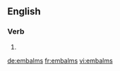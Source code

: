 ==English==

===Verb===
{{head|en|verb form}}

# {{en-third-person singular of|embalm}}

[[de:embalms]]
[[fr:embalms]]
[[vi:embalms]]